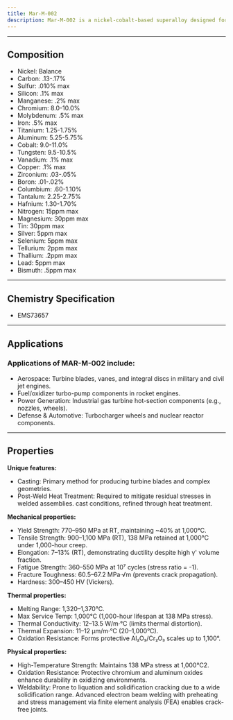 ```yaml
---
title: Mar-M-002
description: Mar-M-002 is a nickel-cobalt-based superalloy designed for extreme temperature and stress environments, particularly in aerospace and industrial gas turbine applications. It is a cast nickel-cobalt superalloy strengthened by a combination of gamma prime (γ') precipitates and solid-solution hardening. This alloy retains structural integrity at temperatures up to 1,000°C for 1,000 hours under 138 MPa stress, making it ideal for high-temperature components
---
```


---


## Composition

<Card className='properties'>
  <ul>
    <li>Nickel: Balance</li>
    <li>Carbon: .13-.17%</li>
    <li>Sulfur: .010% max</li>
    <li>Silicon: .1% max</li>
    <li>Manganese: .2% max</li>
    <li>Chromium: 8.0-10.0%</li>
    <li>Molybdenum: .5% max</li>
    <li>Iron: .5% max</li>
    <li>Titanium: 1.25-1.75%</li>
    <li>Aluminum: 5.25-5.75%</li>
    <li>Cobalt: 9.0-11.0%</li>
    <li>Tungsten: 9.5-10.5%</li>
    <li>Vanadium: .1% max</li>
    <li>Copper: .1% max</li>
    <li>Zirconium: .03-.05%</li>
    <li>Boron: .01-.02%</li>
    <li>Columbium: .60-1.10%</li>
    <li>Tantalum: 2.25-2.75%</li>
    <li>Hafnium: 1.30-1.70%</li>
    <li>Nitrogen: 15ppm max</li>
    <li>Magnesium: 30ppm max</li>
    <li>Tin: 30ppm max</li>
    <li>Silver: 5ppm max</li>
    <li>Selenium: 5ppm max</li>
    <li>Tellurium: 2ppm max</li>
    <li>Thallium: .2ppm max</li>
    <li>Lead: 5ppm max</li>
    <li>Bismuth: .5ppm max</li>
  </ul>
</Card>

---

## Chemistry Specification

- EMS73657

---

## Applications

### Applications of MAR-M-002 include:

- Aerospace: Turbine blades, vanes, and integral discs in military and civil jet engines.
- Fuel/oxidizer turbo-pump components in rocket engines.
- Power Generation: Industrial gas turbine hot-section components (e.g., nozzles, wheels).
- Defense & Automotive: Turbocharger wheels and nuclear reactor components.

---

## Properties

**Unique features:**

- Casting: Primary method for producing turbine blades and complex geometries.
- Post-Weld Heat Treatment: Required to mitigate residual stresses in welded assemblies.
  cast conditions, refined through heat treatment.

**Mechanical properties:**

- Yield Strength: 770–950 MPa at RT, maintaining ~40% at 1,000°C.
- Tensile Strength: 900–1,100 MPa (RT), 138 MPa retained at 1,000°C under 1,000-hour creep.
- Elongation: 7–13% (RT), demonstrating ductility despite high γ' volume fraction.
- Fatigue Strength: 360–550 MPa at 10⁷ cycles (stress ratio = -1).
- Fracture Toughness: 60.5–67.2 MPa·√m (prevents crack propagation).
- Hardness: 300–450 HV (Vickers).

**Thermal properties:**

- Melting Range: 1,320–1,370°C.
- Max Service Temp: 1,000°C (1,000-hour lifespan at 138 MPa stress).
- Thermal Conductivity: 12–13.5 W/m·°C (limits thermal distortion).
- Thermal Expansion: 11–12 µm/m·°C (20–1,000°C).
- Oxidation Resistance: Forms protective Al₂O₃/Cr₂O₃ scales up to 1,100°.

**Physical properties:**

- High-Temperature Strength: Maintains 138 MPa stress at 1,000°C2.
- Oxidation Resistance: Protective chromium and aluminum oxides enhance durability in oxidizing environments.
- Weldability: Prone to liquation and solidification cracking due to a wide solidification range. Advanced electron beam welding with preheating and stress management via finite element analysis (FEA) enables crack-free joints.

